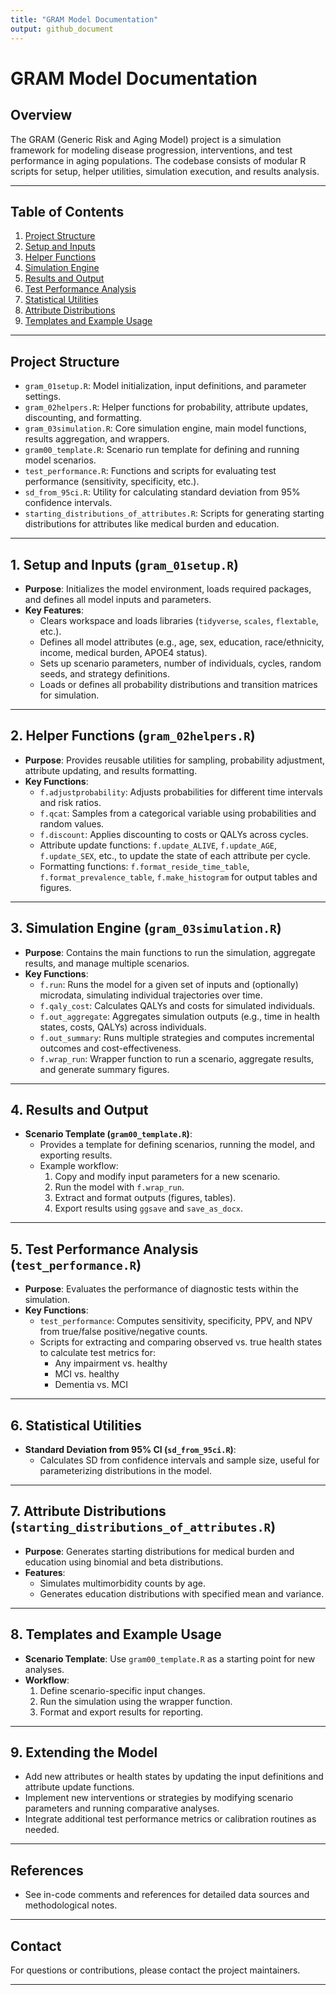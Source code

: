 ```yaml
---
title: "GRAM Model Documentation"
output: github_document
---
```


# GRAM Model Documentation

## Overview

The GRAM (Generic Risk and Aging Model) project is a simulation framework for modeling disease progression, interventions, and test performance in aging populations. The codebase consists of modular R scripts for setup, helper utilities, simulation execution, and results analysis.

---

## Table of Contents

1. [Project Structure](#project-structure)
2. [Setup and Inputs](#setup-and-inputs)
3. [Helper Functions](#helper-functions)
4. [Simulation Engine](#simulation-engine)
5. [Results and Output](#results-and-output)
6. [Test Performance Analysis](#test-performance-analysis)
7. [Statistical Utilities](#statistical-utilities)
8. [Attribute Distributions](#attribute-distributions)
9. [Templates and Example Usage](#templates-and-example-usage)

---

## Project Structure

- `gram_01setup.R`: Model initialization, input definitions, and parameter settings.
- `gram_02helpers.R`: Helper functions for probability, attribute updates, discounting, and formatting.
- `gram_03simulation.R`: Core simulation engine, main model functions, results aggregation, and wrappers.
- `gram00_template.R`: Scenario run template for defining and running model scenarios.
- `test_performance.R`: Functions and scripts for evaluating test performance (sensitivity, specificity, etc.).
- `sd_from_95ci.R`: Utility for calculating standard deviation from 95% confidence intervals.
- `starting_distributions_of_attributes.R`: Scripts for generating starting distributions for attributes like medical burden and education.

---

## 1. Setup and Inputs (`gram_01setup.R`)

- **Purpose**: Initializes the model environment, loads required packages, and defines all model inputs and parameters.
- **Key Features**:
  - Clears workspace and loads libraries (`tidyverse`, `scales`, `flextable`, etc.).
  - Defines all model attributes (e.g., age, sex, education, race/ethnicity, income, medical burden, APOE4 status).
  - Sets up scenario parameters, number of individuals, cycles, random seeds, and strategy definitions.
  - Loads or defines all probability distributions and transition matrices for simulation.

---

## 2. Helper Functions (`gram_02helpers.R`)

- **Purpose**: Provides reusable utilities for sampling, probability adjustment, attribute updating, and results formatting.
- **Key Functions**:
  - `f.adjustprobability`: Adjusts probabilities for different time intervals and risk ratios.
  - `f.qcat`: Samples from a categorical variable using probabilities and random values.
  - `f.discount`: Applies discounting to costs or QALYs across cycles.
  - Attribute update functions: `f.update_ALIVE`, `f.update_AGE`, `f.update_SEX`, etc., to update the state of each attribute per cycle.
  - Formatting functions: `f.format_reside_time_table`, `f.format_prevalence_table`, `f.make_histogram` for output tables and figures.

---

## 3. Simulation Engine (`gram_03simulation.R`)

- **Purpose**: Contains the main functions to run the simulation, aggregate results, and manage multiple scenarios.
- **Key Functions**:
  - `f.run`: Runs the model for a given set of inputs and (optionally) microdata, simulating individual trajectories over time.
  - `f.qaly_cost`: Calculates QALYs and costs for simulated individuals.
  - `f.out_aggregate`: Aggregates simulation outputs (e.g., time in health states, costs, QALYs) across individuals.
  - `f.out_summary`: Runs multiple strategies and computes incremental outcomes and cost-effectiveness.
  - `f.wrap_run`: Wrapper function to run a scenario, aggregate results, and generate summary figures.

---

## 4. Results and Output

- **Scenario Template (`gram00_template.R`)**:
  - Provides a template for defining scenarios, running the model, and exporting results.
  - Example workflow:
    1. Copy and modify input parameters for a new scenario.
    2. Run the model with `f.wrap_run`.
    3. Extract and format outputs (figures, tables).
    4. Export results using `ggsave` and `save_as_docx`.

---

## 5. Test Performance Analysis (`test_performance.R`)

- **Purpose**: Evaluates the performance of diagnostic tests within the simulation.
- **Key Functions**:
  - `test_performance`: Computes sensitivity, specificity, PPV, and NPV from true/false positive/negative counts.
  - Scripts for extracting and comparing observed vs. true health states to calculate test metrics for:
    - Any impairment vs. healthy
    - MCI vs. healthy
    - Dementia vs. MCI

---

## 6. Statistical Utilities

- **Standard Deviation from 95% CI (`sd_from_95ci.R`)**:
  - Calculates SD from confidence intervals and sample size, useful for parameterizing distributions in the model.

---

## 7. Attribute Distributions (`starting_distributions_of_attributes.R`)

- **Purpose**: Generates starting distributions for medical burden and education using binomial and beta distributions.
- **Features**:
  - Simulates multimorbidity counts by age.
  - Generates education distributions with specified mean and variance.

---

## 8. Templates and Example Usage

- **Scenario Template**: Use `gram00_template.R` as a starting point for new analyses.
- **Workflow**:
  1. Define scenario-specific input changes.
  2. Run the simulation using the wrapper function.
  3. Format and export results for reporting.

---

## 9. Extending the Model

- Add new attributes or health states by updating the input definitions and attribute update functions.
- Implement new interventions or strategies by modifying scenario parameters and running comparative analyses.
- Integrate additional test performance metrics or calibration routines as needed.

---

## References

- See in-code comments and references for detailed data sources and methodological notes.

---

## Contact

For questions or contributions, please contact the project maintainers.

---
